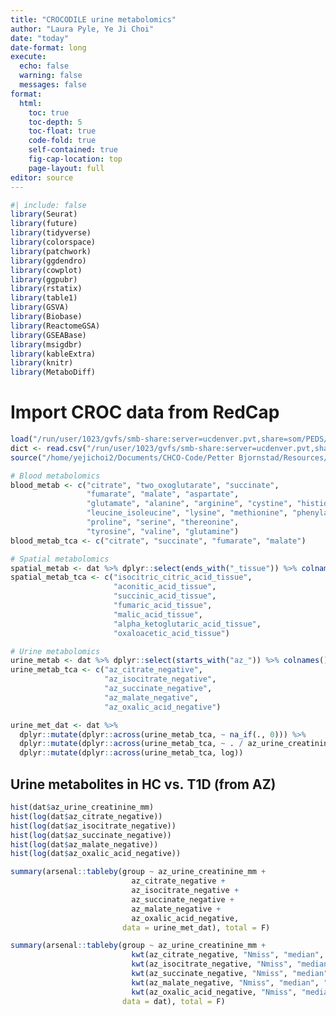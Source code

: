 ```yaml
---
title: "CROCODILE urine metabolomics"
author: "Laura Pyle, Ye Ji Choi"
date: "today"
date-format: long
execute: 
  echo: false
  warning: false
  messages: false
format:
  html:
    toc: true
    toc-depth: 5
    toc-float: true
    code-fold: true
    self-contained: true
    fig-cap-location: top
    page-layout: full
editor: source
---
```


```r
#| include: false
library(Seurat)
library(future)
library(tidyverse)
library(colorspace)
library(patchwork)
library(ggdendro)
library(cowplot)
library(ggpubr)
library(rstatix)
library(table1)
library(GSVA)
library(Biobase)
library(ReactomeGSA)
library(GSEABase)
library(msigdbr)
library(kableExtra)
library(knitr)
library(MetaboDiff)
```

# Import CROC data from RedCap
```r
load("/run/user/1023/gvfs/smb-share:server=ucdenver.pvt,share=som/PEDS/RI Biostatistics Core/Shared/Shared Projects/Laura/Peds Endo/Petter Bjornstad/CROCODILE/Data_Cleaned/croc_data.RData")
dict <- read.csv("/run/user/1023/gvfs/smb-share:server=ucdenver.pvt,share=som/PEDS/RI Biostatistics Core/Shared/Shared Projects/Laura/Peds Endo/Petter Bjornstad/Data Harmonization/data_dictionary_master.csv")
source("/home/yejichoi2/Documents/CHCO-Code/Petter Bjornstad/Resources/YC/R Functions/label_harmonized_function.R")

# Blood metabolomics
blood_metab <- c("citrate", "two_oxoglutarate", "succinate", 
                 "fumarate", "malate", "aspartate",
                 "glutamate", "alanine", "arginine", "cystine", "histidine", 
                 "leucine_isoleucine", "lysine", "methionine", "phenylalanine", 
                 "proline", "serine", "thereonine",
                 "tyrosine", "valine", "glutamine")
blood_metab_tca <- c("citrate", "succinate", "fumarate", "malate")

# Spatial metabolomics
spatial_metab <- dat %>% dplyr::select(ends_with("_tissue")) %>% colnames()
spatial_metab_tca <- c("isocitric_citric_acid_tissue",
                       "aconitic_acid_tissue",
                       "succinic_acid_tissue",
                       "fumaric_acid_tissue",
                       "malic_acid_tissue", 
                       "alpha_ketoglutaric_acid_tissue",
                       "oxaloacetic_acid_tissue")

# Urine metabolomics
urine_metab <- dat %>% dplyr::select(starts_with("az_")) %>% colnames()
urine_metab_tca <- c("az_citrate_negative", 
                     "az_isocitrate_negative",
                     "az_succinate_negative",
                     "az_malate_negative",
                     "az_oxalic_acid_negative")

urine_met_dat <- dat %>%
  dplyr::mutate(dplyr::across(urine_metab_tca, ~ na_if(., 0))) %>%
  dplyr::mutate(dplyr::across(urine_metab_tca, ~ . / az_urine_creatinine_mm)) %>%
  dplyr::mutate(dplyr::across(urine_metab_tca, log))

```

## Urine metabolites in HC vs. T1D (from AZ)
```r
hist(dat$az_urine_creatinine_mm)
hist(log(dat$az_citrate_negative))
hist(log(dat$az_isocitrate_negative))
hist(log(dat$az_succinate_negative))
hist(log(dat$az_malate_negative))
hist(log(dat$az_oxalic_acid_negative))

summary(arsenal::tableby(group ~ az_urine_creatinine_mm +
                           az_citrate_negative + 
                           az_isocitrate_negative +
                           az_succinate_negative +
                           az_malate_negative +
                           az_oxalic_acid_negative, 
                         data = urine_met_dat), total = F)

summary(arsenal::tableby(group ~ az_urine_creatinine_mm +
                           kwt(az_citrate_negative, "Nmiss", "median", "q1q3", "range")  + 
                           kwt(az_isocitrate_negative, "Nmiss", "median", "q1q3", "range")  +
                           kwt(az_succinate_negative, "Nmiss", "median", "q1q3", "range")  +
                           kwt(az_malate_negative, "Nmiss", "median", "q1q3", "range")  +
                           kwt(az_oxalic_acid_negative, "Nmiss", "median", "q1q3", "range") , 
                         data = dat), total = F)
```

